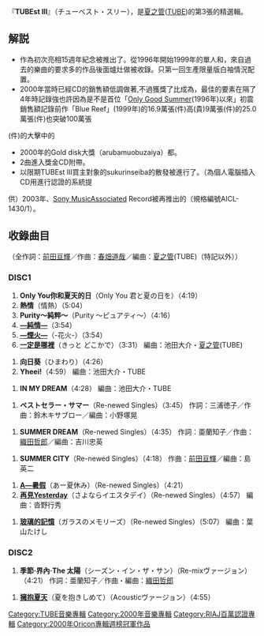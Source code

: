 {{Infobox Album
| Name           = TUBEstⅢ
| Artist         = [[夏之管|夏之管]]
| Type           = 精選
| Cover          = 
| Released       = 2000年5月13日
| Recorded       = 
| Genre          = [[J-POP|J-POP]]、[[搖滾樂|搖滾]]
| Length         = 75分42秒
| Label          = [[Sony_Music|Sony Music]]
| Producer       = [[前田亘輝|前田亘輝]][[夏之管|夏之管]]
| Certification  = *Million（[[日本唱片協會|日本唱片協會]]）
*Gold（[[臺灣|臺灣]]）（[[韓國|韓國]]）
| Chart position = *週間最高排行第1位（[[Oricon公信榜|Oricon]]）
*2000年5月度月間排行第3位（[[Oricon公信榜|Oricon]]）
*2000年度上半期排行第15位（[[Oricon|Oricon]]）
*2000年度年間排行第17位（[[Oricon公信榜|Oricon]]）
| Last album    = [[Blue_Reef|Blue Reef]]<br />（1999年）
| This album    = '''TUBEstⅢ'''<br />（2000年）
| Next album    = [[LANI_KAI|LANI KAI]]<br />（2000年）
}}

『'''TUBEst III'''』（チューベスト・スリー），是[[夏之管|夏之管]]([[TUBE|TUBE]])的第3張的精選輯。

== 解説 ==
*作為初次亮相15週年紀念被推出了。從1996年開始1999年的單人和，來自過去的樂曲的要求多的作品後面爐灶做被收錄。只第一回生產限量版白袖情況配置。
*2000年當時已經CD的銷售額低調做著,不過獲獎了比成為，最佳的要素在隔了4年時記錄強也許因為是不是首位「[[Only_Good_Summer|Only Good Summer]](1996年)以來」初震銷售額記錄前作「Blue Reef」(1999年)的16.9萬張(件)高(貴)9萬張(件)的25.0萬張(件)也突破100萬張
(件)的大擊中的
*2000年的Gold disk大獎（arubamuobuzaiya）都。
*2曲進入獎金CD附帶。
*以限期TUBEst III買主對象的sukurinseiba的散發被進行了。（為個人電腦插入CD用進行認證的系統提
供）2003年、[[Sony_Music|Sony Music]]Associated Record被再推出的（規格編號AICL-1430/1）。

== 收錄曲目 ==
（全作詞：[[前田亘輝|前田亘輝]]／作曲：[[春畑道哉|春畑道哉]]／編曲：[[夏之管|夏之管]](TUBE)（特記以外））
 
===DISC1===
#'''Only You你和夏天的日'''（Only You 君と夏の日を）（4:19）
#'''熱情'''（情熱）（5:04）
#'''Purity～純粹～'''（Purity 〜ピュアティ〜）（4:16）
#'''[[―純情―|―純情―]]'''（3:54）
#'''[[―煙火―|―煙火―]]'''（-花火-）（3:54）
#'''[[一定是哪裡|一定是哪裡]]'''（きっと どこかで）（3:31） 編曲：池田大介・[[夏之管|夏之管]](TUBE)
 
#'''向日葵'''（ひまわり）（4:26）
#'''Yheei!'''（4:59） 編曲：池田大介・TUBE
 
#'''IN MY DREAM'''（4:28） 編曲：池田大介・TUBE
 
#'''ベストセラー・サマー'''（Re-newed Singles）（3:45） 作詞：三浦徳子／作曲：鈴木キサブロー／編曲：小野塚晃
 
#'''SUMMER DREAM'''（Re-newed Singles）（4:35） 作詞：亜蘭知子／作曲：[[織田哲郎|織田哲郎]]／編曲：吉川忠英
 
#'''SUMMER CITY'''（Re-newed Singles）（4:18） 作曲：[[前田亘輝|前田亘輝]]／編曲：島英二
 
#'''[[A―暑假|A―暑假]]'''（あー夏休み）（Re-newed Singles）（4:21）
#'''[[再見Yesterday|再見Yesterday]]'''（さよならイエスタデイ）（Re-newed Singles）（4:57） 編曲：沓野行秀
 
#'''[[玻璃的記憶|玻璃的記憶]]'''（ガラスのメモリーズ）（Re-newed Singles）（5:07） 編曲：葉山たけし

=== DISC2 ===
#'''季節·界內·The 太陽'''（シーズン・イン・ザ・サン）（Re-mixヴァージョン）（4:21） 作詞：亜蘭知子／作曲・編曲：[[織田哲郎|織田哲郎]]
 
#'''[[擁抱夏天|擁抱夏天]]'''（夏を抱きしめて）（Acousticヴァージョン）（4:55）

[[Category:TUBE音樂專輯|Category:TUBE音樂專輯]]
[[Category:2000年音樂專輯|Category:2000年音樂專輯]]
[[Category:RIAJ百萬認證專輯|Category:RIAJ百萬認證專輯]]
[[Category:2000年Oricon專輯週榜冠軍作品|Category:2000年Oricon專輯週榜冠軍作品]]